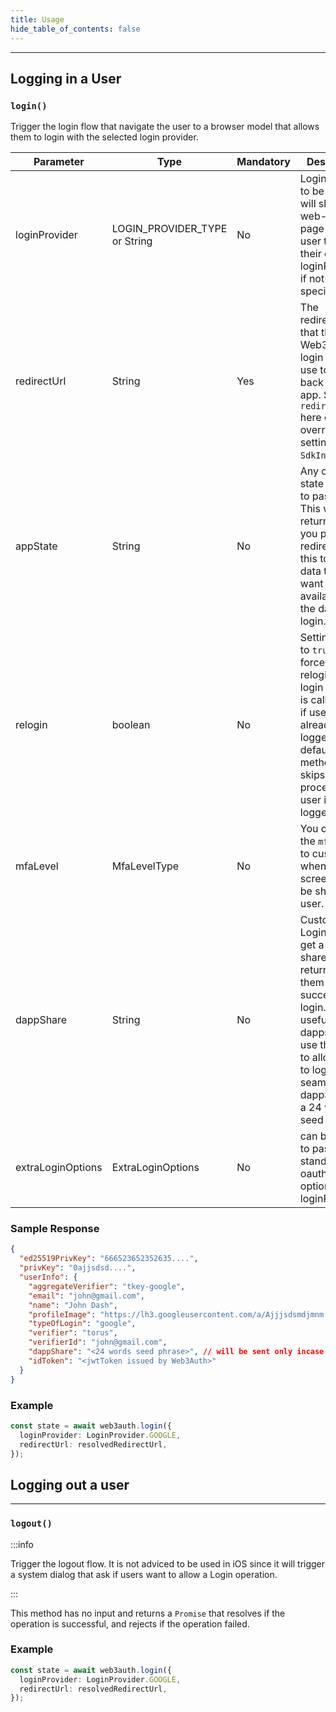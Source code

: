 ```yaml
---
title: Usage
hide_table_of_contents: false
---
```


---

## Logging in a User

### `login()`

Trigger the login flow that navigate the user to a browser model that allows them to login with the selected login provider.

| Parameter         | Type                          | Mandatory | Description                                                                                                                                                                                         |
| ----------------- | ----------------------------- | --------- | --------------------------------------------------------------------------------------------------------------------------------------------------------------------------------------------------- |
| loginProvider     | LOGIN_PROVIDER_TYPE or String | No        | Login provider to be used, will show a web-based page allowing user to pick their own loginProvider if not specified.                                                                               |
| redirectUrl       | String                        | Yes       | The redirectUrl that the Web3Auth login flow will use to redirect back to the app. Setting `redirectUrl` here can override the settings in `SdkInitParams`.                                         |
| appState          | String                        | No        | Any custom state you wish to pass along. This will be returned to you post redirect. Use this to store data that you want to be available to the dapp after login.                                  |
| relogin           | boolean                       | No        | Setting relogin to `true` will force user to relogin when login method is called even if user is already logged in. By default login method call skips login process if user is already logged in.  |
| mfaLevel          | MfaLevelType                  | No        | You can set the `mfaLevel` to customize when mfa screen should be shown to user.                                                                                                                    |
| dappShare         | String                        | No        | Custom Logins can get a dapp share returned to them post successful login. This is useful if the dapps want to use this share to allow users to login seamlessly dappShare is a 24 word seed phrase |
| extraLoginOptions | ExtraLoginOptions             | No        | can be used to pass standard oauth login options to loginProvider                                                                                                                                   |

### Sample Response

```json
{
  "ed25519PrivKey": "666523652352635....",
  "privKey": "0ajjsdsd....",
  "userInfo": {
    "aggregateVerifier": "tkey-google",
    "email": "john@gmail.com",
    "name": "John Dash",
    "profileImage": "https://lh3.googleusercontent.com/a/Ajjjsdsmdjmnm...",
    "typeOfLogin": "google",
    "verifier": "torus",
    "verifierId": "john@gmail.com",
    "dappShare": "<24 words seed phrase>", // will be sent only incase of custom verifiers
    "idToken": "<jwtToken issued by Web3Auth>"
  }
}
```

### Example

```typescript
const state = await web3auth.login({
  loginProvider: LoginProvider.GOOGLE,
  redirectUrl: resolvedRedirectUrl,
});
```

## Logging out a user

---

### `logout()`

:::info

Trigger the logout flow. It is not adviced to be used in iOS since it will trigger a system dialog that ask if users want to allow a Login operation.

:::

This method has no input and returns a `Promise` that resolves if the operation is successful, and rejects if the operation failed.

### Example

```typescript
const state = await web3auth.login({
  loginProvider: LoginProvider.GOOGLE,
  redirectUrl: resolvedRedirectUrl,
});
```
